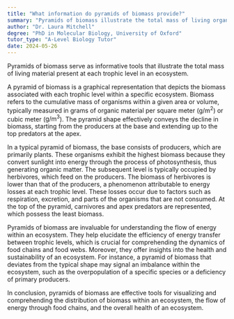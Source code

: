 ```yaml
---
title: "What information do pyramids of biomass provide?"
summary: "Pyramids of biomass illustrate the total mass of living organisms at each trophic level within an ecosystem, highlighting the distribution of biomass among producers, consumers, and decomposers."
author: "Dr. Laura Mitchell"
degree: "PhD in Molecular Biology, University of Oxford"
tutor_type: "A-Level Biology Tutor"
date: 2024-05-26
---
```


Pyramids of biomass serve as informative tools that illustrate the total mass of living material present at each trophic level in an ecosystem.

A pyramid of biomass is a graphical representation that depicts the biomass associated with each trophic level within a specific ecosystem. Biomass refers to the cumulative mass of organisms within a given area or volume, typically measured in grams of organic material per square meter ($\text{g/m}^2$) or cubic meter ($\text{g/m}^3$). The pyramid shape effectively conveys the decline in biomass, starting from the producers at the base and extending up to the top predators at the apex.

In a typical pyramid of biomass, the base consists of producers, which are primarily plants. These organisms exhibit the highest biomass because they convert sunlight into energy through the process of photosynthesis, thus generating organic matter. The subsequent level is typically occupied by herbivores, which feed on the producers. The biomass of herbivores is lower than that of the producers, a phenomenon attributable to energy losses at each trophic level. These losses occur due to factors such as respiration, excretion, and parts of the organisms that are not consumed. At the top of the pyramid, carnivores and apex predators are represented, which possess the least biomass.

Pyramids of biomass are invaluable for understanding the flow of energy within an ecosystem. They help elucidate the efficiency of energy transfer between trophic levels, which is crucial for comprehending the dynamics of food chains and food webs. Moreover, they offer insights into the health and sustainability of an ecosystem. For instance, a pyramid of biomass that deviates from the typical shape may signal an imbalance within the ecosystem, such as the overpopulation of a specific species or a deficiency of primary producers.

In conclusion, pyramids of biomass are effective tools for visualizing and comprehending the distribution of biomass within an ecosystem, the flow of energy through food chains, and the overall health of an ecosystem.
    